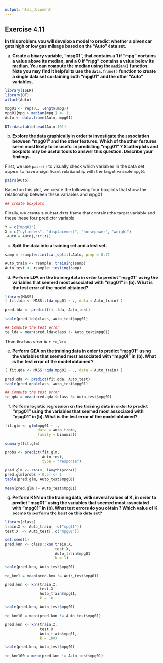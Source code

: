 ```yaml
---
output: html_document
---
```


## Exercise 4.11

__In this problem, you will develop a model to predict whether a given car gets high or low gas mileage based on the "Auto" data set.__

a. __Create a binary variable, "mpg01", that contains a 1 if "mpg" contains a value above its median, and a 0 if "mpg" contains a value below its median. You can compute the median using the `median()` function. Note you may find it helpful to use the `data.frame()` function to create a single data set containing both "mpg01" and the other "Auto" variables.__

```r
library(ISLR)
library(DT)
attach(Auto)

mpg01 <- rep(0L, length(mpg))
mpg01[mpg > median(mpg)] <- 1L
Auto <- data.frame(Auto, mpg01)

DT::datatable(head(Auto,10))
```

b. __Explore the data graphically in order to investigate the association between "mpg01" and the other features. Which of the other features seem most likely to be useful in predicting "mpg01" ? Scatterplots and boxplots may be useful tools to answer this question. Describe your findings.__

First, we use `pairs()` to visually check which variables in the data set appear to have a significant relationship with the target variable `mpg01`

```r
pairs(Auto)
```

Based on this plot, we create the following four boxplots that show the relationship between these variables and mpg01

```r
## create boxplots
```

Finally, we create a subset data frame that contains the target variable and these these four predictor variable

```r
Y = c("mpg01")
X = c("cylinders", "displacement", "horsepower", "weight")
.Auto = Auto[,c(Y,X)]
```

c. __Split the data into a training set and a test set.__

```r
samp = rsample::initial_split(.Auto, prop = 0.7)

Auto_train <- rsample::training(samp)
Auto_test <- rsample::testing(samp)
```

d. __Perform LDA on the training data in order to predict "mpg01" using the variables that seemed most associated with "mpg01" in (b). What is the test error of the model obtained?__

```r
library(MASS)
( fit.lda <- MASS::lda(mpg01 ~ ., data = Auto_train) )

pred.lda <- predict(fit.lda, Auto_test)

table(pred.lda$class, Auto_test$mpg01)

## Compute the test error
te_lda = mean(pred.lda$class != Auto_test$mpg01)
```

Then the test error is `r te_lda`

e. __Perform QDA on the training data in order to predict "mpg01" using the variables that seemed most associated with "mpg01" in (b). What is the test error of the model obtained ?__

```r
( fit.qda <- MASS::qda(mpg01 ~ ., data = Auto_train) )

pred.qda <- predict(fit.qda, Auto_test)
table(pred.qda$class, Auto_test$mpg01)

## Compute the test error
te_qda = mean(pred.qda1$class != Auto_test$mpg01)
```

f. __Perform logistic regression on the training data in order to predict "mpg01" using the variables that seemed most associated with "mpg01" in (b). What is the test error of the model obtained?__

```r
fit.glm <- glm(mpg01 ~ ., 
               data = Auto_train, 
               family = binomial)

summary(fit.glm)

probs <- predict(fit.glm, 
                 Auto_test, 
                 type = "response")

pred.glm <- rep(0, length(probs))
pred.glm[probs > 0.5] <- 1
table(pred.glm, Auto_test$mpg01)

mean(pred.glm != Auto_test$mpg01)
```

g. __Perform KNN on the training data, with several values of K, in order to predict "mpg01" using the variables that seemed most associated with "mpg01" in (b). What test errors do you obtain ? Which value of K seems to perform the best on this data set?__

```r
library(class)
train.X <- Auto_train[,-c("mpg01")]
test.X  <- Auto_test[,-c("mpg01")]

set.seed(1)
pred.knn <- class::knn(train.X, 
                       test.X, 
                       Auto_train$mpg01, 
                       k = 1)

table(pred.knn, Auto_test$mpg01)

te_knn1 = mean(pred.knn != Auto_test$mpg01)
```

```r
pred.knn <- knn(train.X, 
                test.X, 
                Auto_train$mpg01, 
                k = 10)

table(pred.knn, Auto_test$mpg01)

te_knn10 = mean(pred.knn != Auto_test$mpg01)
```

```r
pred.knn <- knn(train.X, 
                test.X, 
                Auto_train$mpg01, 
                k = 100)

table(pred.knn, Auto_test$mpg01)

te_knn100 = mean(pred.knn != Auto_test$mpg01)
```
